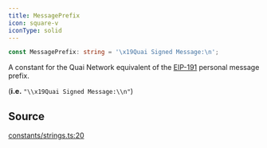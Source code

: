 ```yaml
---
title: MessagePrefix
icon: square-v
iconType: solid
---
```


```ts
const MessagePrefix: string = '\x19Quai Signed Message:\n';
```

A constant for the Quai Network equivalent of the [EIP-191](https://eips.ethereum.org/EIPS/eip-191) personal message
prefix.

(**i.e.** `"\\x19Quai Signed Message:\\n"`)

## Source

[constants/strings.ts:20](https://github.com/dominant-strategies/quais.js/blob/9cd48558df3d21b38e50dd81be3a8b94ee4847f2/src/constants/strings.ts#L20)
